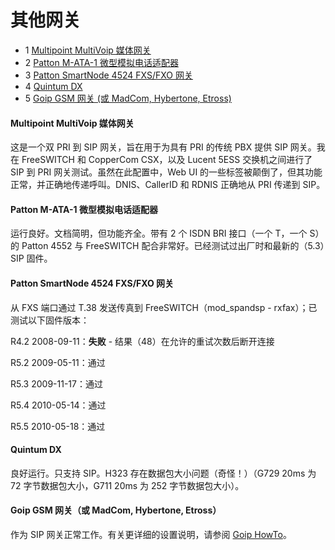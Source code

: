 # 其他网关

* 1 [Multipoint MultiVoip 媒体网关](#multipoint-multivoip-media-gateway)
* 2 [Patton M-ATA-1 微型模拟电话适配器](#patton-m-ata-1-micro-analog-telephone-adapter)
* 3 [Patton SmartNode 4524 FXS/FXO 网关](#patton-smartnode-4524-fxsfxo-gateway)
* 4 [Quintum DX](#quintum-dx)
* 5 [Goip GSM 网关 (或 MadCom, Hybertone, Etross)](#goip-gsm-gateway-or-madcom-hybertone-etross)

#### Multipoint MultiVoip 媒体网关

这是一个双 PRI 到 SIP 网关，旨在用于为具有 PRI 的传统 PBX 提供 SIP 网关。我在 FreeSWITCH 和 CopperCom CSX，以及 Lucent 5ESS 交换机之间进行了 SIP 到 PRI 网关测试。虽然在此配置中，Web UI 的一些标签被颠倒了，但其功能正常，并正确地传递呼叫。DNIS、CallerID 和 RDNIS 正确地从 PRI 传递到 SIP。

#### Patton M-ATA-1 微型模拟电话适配器

运行良好。文档简明，但功能齐全。带有 2 个 ISDN BRI 接口（一个 T，一个 S）的 Patton 4552 与 FreeSWITCH 配合非常好。已经测试过出厂时和最新的（5.3）SIP 固件。

#### Patton SmartNode 4524 FXS/FXO 网关

从 FXS 端口通过 T.38 发送传真到 FreeSWITCH（mod\_spandsp - rxfax）；已测试以下固件版本：

R4.2 2008-09-11：**失败** \- 结果（48）在允许的重试次数后断开连接

R5.2 2009-05-11：通过

R5.3 2009-11-17：通过

R5.4 2010-05-14：通过

R5.5 2010-05-18：通过

#### Quintum DX

良好运行。只支持 SIP。H323 存在数据包大小问题（奇怪！）（G729 20ms 为 72 字节数据包大小，G711 20ms 为 252 字节数据包大小）。

#### Goip GSM 网关（或 MadCom, Hybertone, Etross）

作为 SIP 网关正常工作。有关更详细的设置说明，请参阅 [Goip HowTo](./Goip-HowTo_1967130.mdx)。